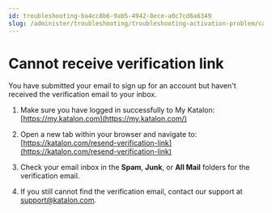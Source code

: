```yaml
---
id: troubleshooting-ba4cc8b6-9ab5-4942-8ece-a0c7cd6a6349
slug: /administer/troubleshooting/troubleshooting-activation-problem/cannot-receive-verification-link
---
```


# Cannot receive verification link

You have submitted your email to sign up for an account but haven't received the verification email to your inbox.

1.  Make sure you have logged in successfully to My Katalon: [https://my.katalon.com](https://my.katalon.com/)

2.  Open a new tab within your browser and navigate to: [https://katalon.com/resend-verification-link](https://katalon.com/resend-verification-link)

3.  Check your email inbox in the **Spam**, **Junk**, or **All Mail** folders for the verification email.

4.  If you still cannot find the verification email, contact our support at support@katalon.com.